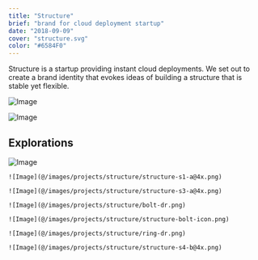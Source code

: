 ```yaml
---
title: "Structure"
brief: "brand for cloud deployment startup"
date: "2018-09-09"
cover: "structure.svg"
color: "#6584F0"
---
```


Structure is a startup providing instant cloud deployments. We set out to create a brand identity that evokes ideas of building a structure that is stable yet flexible.

![Image](@/images/projects/structure/structure-dr.png)

![Image](@/images/projects/structure/structure-full-white-blue.svg)

## Explorations

![Image](@/images/projects/structure/structure-s5-c.png)

<div class="grid grid-cols-2 gap-4">

    ![Image](@/images/projects/structure/structure-s1-a@4x.png)

    ![Image](@/images/projects/structure/structure-s3-a@4x.png)

    ![Image](@/images/projects/structure/bolt-dr.png)

    ![Image](@/images/projects/structure/structure-bolt-icon.png)

    ![Image](@/images/projects/structure/ring-dr.png)

    ![Image](@/images/projects/structure/structure-s4-b@4x.png)

</div>

